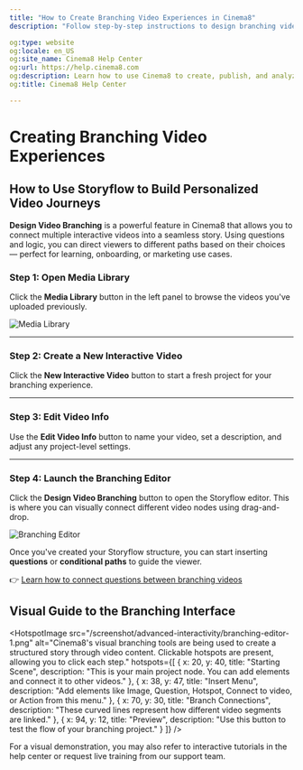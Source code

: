 ---
title: "How to Create Branching Video Experiences in Cinema8"
description: "Follow step-by-step instructions to design branching videos that adapt content and paths based on viewer choices. Visit Cinema8."

og:type: website
og:locale: en_US
og:site_name: Cinema8 Help Center
og:url: https://help.cinema8.com
og:description: Learn how to use Cinema8 to create, publish, and analyze interactive videos.
og:title: Cinema8 Help Center

---


# Creating Branching Video Experiences

## How to Use Storyflow to Build Personalized Video Journeys

**Design Video Branching** is a powerful feature in Cinema8 that allows you to connect multiple interactive videos into a seamless story. Using questions and logic, you can direct viewers to different paths based on their choices — perfect for learning, onboarding, or marketing use cases.

<Steps>

### Step 1: Open Media Library

Click the **Media Library** button in the left panel to browse the videos you've uploaded previously.

![Media Library](/screenshot/advanced-interactivity/branching-experiences-1.webp)

---

### Step 2: Create a New Interactive Video

Click the **New Interactive Video** button to start a fresh project for your branching experience.

---

### Step 3: Edit Video Info

Use the **Edit Video Info** button to name your video, set a description, and adjust any project-level settings.

---

### Step 4: Launch the Branching Editor

Click the **Design Video Branching** button to open the Storyflow editor. This is where you can visually connect different video nodes using drag-and-drop.

![Branching Editor](/screenshot/advanced-interactivity/branching-experiences-2.webp)

</Steps>

Once you've created your Storyflow structure, you can start inserting **questions** or **conditional paths** to guide the viewer.

👉 [Learn how to connect questions between branching videos](/design-advanced-interactivity/connecting-questions-in-branching-videos)


## Visual Guide to the Branching Interface

<HotspotImage 
  src="/screenshot/advanced-interactivity/branching-editor-1.png"
  alt="Cinema8's visual branching tools are being used to create a structured story through video content. Clickable hotspots are present, allowing you to click each step."
  hotspots={[
    {
      x: 20,
      y: 40,
      title: "Starting Scene",
      description: "This is your main project node. You can add elements and connect it to other videos."
    },
    {
      x: 38,
      y: 47,
      title: "Insert Menu",
      description: "Add elements like Image, Question, Hotspot, Connect to video, or Action from this menu."
    },
    {
      x: 70,
      y: 30,
      title: "Branch Connections",
      description: "These curved lines represent how different video segments are linked."
    },
    {
      x: 94,
      y: 12,
      title: "Preview",
      description: "Use this button to test the flow of your branching project."
    }
  ]}
/>

<Callout type="default">
For a visual demonstration, you may also refer to interactive tutorials in the help center or request live training from our support team.
</Callout>
